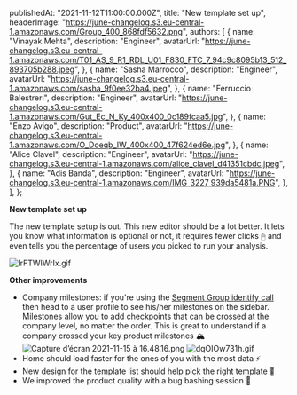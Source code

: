 
  publishedAt: "2021-11-12T11:00:00.000Z",
  title: "New template set up",
  headerImage:
    "https://june-changelog.s3.eu-central-1.amazonaws.com/Group_400_868fdf5632.png",
  authors: [
    {
      name: "Vinayak Mehta",
      description: "Engineer",
      avatarUrl:
        "https://june-changelog.s3.eu-central-1.amazonaws.com/T01_AS_9_R1_RDL_U01_F830_FTC_7_94c9c8095b13_512_893705b288.jpeg",
    },
    {
      name: "Sasha Marrocco",
      description: "Engineer",
      avatarUrl:
        "https://june-changelog.s3.eu-central-1.amazonaws.com/sasha_9f0ee32ba4.jpeg",
    },
    {
      name: "Ferruccio Balestreri",
      description: "Engineer",
      avatarUrl:
        "https://june-changelog.s3.eu-central-1.amazonaws.com/Gut_Ec_N_Ky_400x400_0c189fcaa5.jpg",
    },
    {
      name: "Enzo Avigo",
      description: "Product",
      avatarUrl:
        "https://june-changelog.s3.eu-central-1.amazonaws.com/O_Doeqb_IW_400x400_47f624ed6e.jpg",
    },
    {
      name: "Alice Clavel",
      description: "Engineer",
      avatarUrl:
        "https://june-changelog.s3.eu-central-1.amazonaws.com/alice_clavel_d41351cbdc.jpeg",
    },
    {
      name: "Adis Banda",
      description: "Engineer",
      avatarUrl:
        "https://june-changelog.s3.eu-central-1.amazonaws.com/IMG_3227_939da5481a.PNG",
    },
  ],
};

**New template set up**

The new template setup is out. This new editor should be a lot better. It lets you know what information is optional or not, it requires fewer clicks 🖱 and even tells you the percentage of users you picked to run your analysis.

![lrFTWIWrIx.gif](https://june-changelog.s3.eu-central-1.amazonaws.com/lr_FTWI_Wr_Ix_8082e8b19f.gif)

**Other improvements**

- Company milestones: if you're using the [Segment Group identify call](https://segment.com/docs/connections/spec/identify/) then head to a user profile to see his/her milestones on the sidebar. Milestones allow you to add checkpoints that can be crossed at the company level, no matter the order. This is great to understand if a company crossed your key product milestones 🏔
  ![Capture d’écran 2021-11-15 à 16.48.16.png](https://june-changelog.s3.eu-central-1.amazonaws.com/Capture_d_ecran_2021_11_15_a_16_48_16_aebed3655e.png)
  ![dqOIOw731h.gif](https://june-changelog.s3.eu-central-1.amazonaws.com/dq_OI_Ow731h_8d205c6e18.gif)
- Home should load faster for the ones of you with the most data ⚡️
- New design for the template list should help pick the right template 🎨
- We improved the product quality with a bug bashing session 🐞

